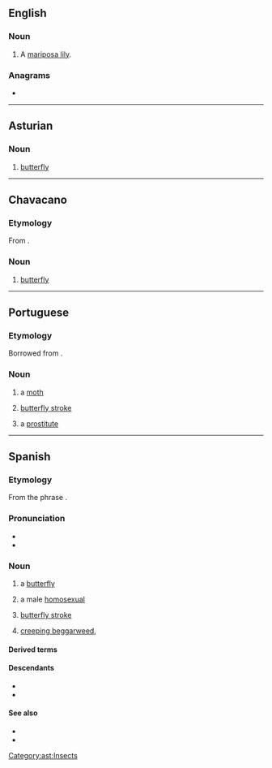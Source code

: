 {{also|Mariposa}}
==English==

===Noun===
{{en-noun}}

# A [[mariposa lily]].

===Anagrams===
* {{anagrams|en|a=aaimoprs|parosmia}}

----

==Asturian==

===Noun===
{{ast-noun|f|mariposes}}

# [[butterfly]]

[[Category:ast:Insects]]

----

==Chavacano==

===Etymology===
From {{der|cbk|es|mariposa}}.

===Noun===
{{head|cbk|noun}}

# [[butterfly]]

----

==Portuguese==

===Etymology===
Borrowed from {{bor|pt|es|mariposa}}.

===Noun===
{{pt-noun|f|s}}

# a [[moth]]
# {{lb|es|swimming}} [[butterfly stroke]]
# {{lb|pt|slang}} a [[prostitute]]

----

==Spanish==

===Etymology===
From the phrase {{m|es|[[María]] [[posar|pósa]]te||Mary, alight!}}.

===Pronunciation===
* {{IPA|es|/mariˈposa/}}
* {{hyphenation|es|ma|ri|po|sa}}

===Noun===
{{es-noun|f}}

# a [[butterfly]]
# {{lb|es|slang}} a male [[homosexual]]
# {{lb|es|swimming}} [[butterfly stroke]]
# [[creeping beggarweed]], {{taxlink|Desmodium incanum|species|noshow=1}}

====Derived terms====
{{der3|es
|a otra cosa, mariposa
|cazamariposas
|mariposario
|mariposero
|tener mariposas en el estómago}}

====Descendants====
* {{desc|en|mariposa lily}}
* {{desc|pt|mariposa}}

====See also====
* {{l|es|oruga|g=f}}
* {{l|es|polilla|g=f}}

{{topics|es|Insects|Plants}}